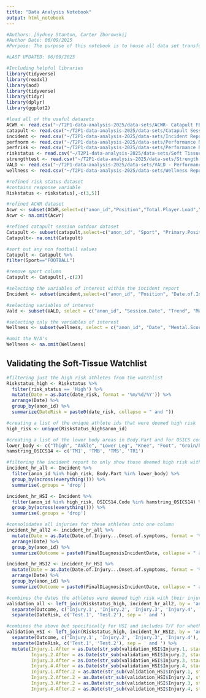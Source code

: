 ```yaml
---
title: "Data Analysis Notebook"
output: html_notebook
---
```


```r
#Authors: [Sydney Stanton, Carter Zborowski]
#Author Date: 06/09/2025
#Purpose: The purpose of this notebook is to house all data set transformation, cleansing, visualization, statistical analysis, and note-taking for the 2025 CU Athletic Department Sports Science Internship Program

#LAST UPDATED: 06/09/2025

#Including helpful libraries
library(tidyverse)
library(readxl)
library(aod)
library(tidyverse)
library(tidyr)
library(dplyr)
library(ggplot2)
```

```r
#load all of the useful datasets
ACWR <- read.csv("~/T2P1-data-analysis-2025/data-sets/ACWR- Catapult FB.csv")
catapult <- read.csv("~/T2P1-data-analysis-2025/data-sets/Catapult Session - Outdoor FB.csv")
incident <- read.csv("~/T2P1-data-analysis-2025/data-sets/Incident Report FB.csv")
perfnorm <- read.csv("~/T2P1-data-analysis-2025/data-sets/Performance Normative Data FB.csv")
perfrisk <- read.csv("~/T2P1-data-analysis-2025/data-sets/Performance Risk Assessment FB.csv")
riskstatus <- read.csv("~/T2P1-data-analysis-2025/data-sets/Soft Tissue Risk Status Report FB.csv")
strengthtest <- read.csv("~/T2P1-data-analysis-2025/data-sets/Strength Testing Data FB.csv")
VALD <- read.csv("~/T2P1-data-analysis-2025/data-sets/VALD - Performance Test FB.csv")
wellness <- read.csv("~/T2P1-data-analysis-2025/data-sets/Wellness Report FB.csv")
```

```r
#refined risk status dataset
#contains response variable 
Riskstatus <- riskstatus[,-c(3,5)]
```

```r
#refined ACWR dataset 
Acwr <- subset(ACWR,select=c("anon_id","Position","Total.Player.Load","Acute.Total.Acceleration.Load.EWMA","Acceleration.Load.ACWR","Player.Load.ACWR","Total.Distance.ACWR"))
Acwr <- na.omit(Acwr)
```

```r
#refined catapult session outdoor dataset
Catapult <- subset(catapult,select=c("anon_id", "Sport", "Primary.Position" ,"Activity", "Venue.Name", "Position"))
Catapult<- na.omit(Catapult)

#sort out any non football values
Catapult <- Catapult %>%
filter(Sport=="FOOTBALL")

#remove sport column
Catapult <- Catapult[,-c(2)]
```

```r
#selecting the variables of interest within the incident report
Incident <- subset(incident,select=c("anon_id", "Position", "Date.of.Injury...Onset.of.symptoms", "Side", "Body.Part", "Tissue.Type", "Pathology.Type", "OSICS14.Code", "OSICS10.Code", "OSICS10.Diagnosis", "Final.Diagnosis", "Result.of.Sport.Participation", "Recurrence.of.Injury", "Injury.Prognosis", "General.Mechanism", "Specific.Mechanism", "FinalDiagnosisIncidentDate"))
```

```r
#selecting variables of interest
Vald <- subset(VALD, select = c("anon_id", "Session.Date", "Trend", "Maximum.Force", "Percent.Difference.Norm", "Nordic.Left.MAX", "Nordic.Right.MAX", "Nordic.MEAN.Imbalance.with.side", "Positional.Norm", "Nordic...Difference.from.First.Test"))
```

```r
#selecting only the variables of interest
Wellness <- subset(wellness, select = c("anon_id", "Date", "Mental.Score", "Physical.Score", "Sleep.Quality.Score", "Soreness.Score", "Overall.Wellness.Score"))

#omit the N/A's
Wellness <- na.omit(Wellness)
```


## Validating the Soft-Tissue Watchlist


```r
#filtering just the high risk athletes from the watchlist
Riskstatus_high <- Riskstatus %>%
  filter(risk_status == 'High') %>%
  mutate(Date = as.Date(date_risk, format = '%m/%d/%Y')) %>%
  arrange(Date) %>%
  group_by(anon_id) %>%
  summarize(DateRisk = paste0(date_risk, collapse = " and "))

#creating a list of the unique athlete ids that were deemed high risk
high_risk <- unique(Riskstatus_high$anon_id)
```

```r
#creating a list of the lower body areas in Body.Part and for OSICS codes for HSI
lower_body <- c("Thigh", "Ankle", "Lower Leg", "Knee", "Foot", "Groin/hip")
hamstring_OSICS14 <- c('TM1', 'TMB', 'TMS', 'TR1')

#filtering the incident report to only show those deemed high risk with only lower body injuries as well as only HSI related injuries
incident_hr_all <- Incident %>%
  filter(anon_id %in% high_risk, Body.Part %in% lower_body) %>%
  group_by(across(everything())) %>%
  summarise(.groups = 'drop')

incident_hr_HSI <- Incident %>%
  filter(anon_id %in% high_risk, OSICS14.Code %in% hamstring_OSICS14) %>%
  group_by(across(everything())) %>%
  summarise(.groups = 'drop')

#consolidates all injuries for these athletes into one column
incident_hr_all2 <- incident_hr_all %>%
  mutate(Date = as.Date(Date.of.Injury...Onset.of.symptoms, format = '%m/%d/%Y')) %>%
  arrange(Date) %>%
  group_by(anon_id) %>%
  summarize(Outcome = paste0(FinalDiagnosisIncidentDate, collapse = " and "))

incident_hr_HSI2 <- incident_hr_HSI %>%
  mutate(Date = as.Date(Date.of.Injury...Onset.of.symptoms, format = '%m/%d/%Y')) %>%
  arrange(Date) %>%
  group_by(anon_id) %>%
  summarize(Outcome = paste0(FinalDiagnosisIncidentDate, collapse = " and "))
```

```r
#combines the dates the athletes were deemed high risk with their injuries and separates the injury occurrences and dates
validation_all <- left_join(Riskstatus_high, incident_hr_all2, by = 'anon_id') %>%
  separate(Outcome, c('Injury.1', 'Injury.2', 'Injury.3', 'Injury.4', 'Injury.5', 'Injury.6', 'Injury.7', 'Injury.8'), sep = ' and ') %>%
  separate(DateRisk, c('Test.1', 'Test.2'), sep = ' and ')

#combines the above but specifically for HSI and includes T/F for whether the athlete suffered their injury after their high risk assessment
validation_HSI <- left_join(Riskstatus_high, incident_hr_HSI2, by = 'anon_id') %>%
  separate(Outcome, c('Injury.1', 'Injury.2', 'Injury.3', 'Injury.4'), sep = ' and ') %>%
  separate(DateRisk, c('Test.1', 'Test.2'), sep = ' and ') %>%
  mutate(Injury.1.After = as.Date(str_sub(validation_HSI$Injury.1, start = -10), format = '%m/%d/%Y') > as.Date(Test.1, format = '%m/%d/%Y'),
         Injury.2.After = as.Date(str_sub(validation_HSI$Injury.2, start = -10), format = '%m/%d/%Y') > as.Date(Test.1, format = '%m/%d/%Y'),
         Injury.3.After = as.Date(str_sub(validation_HSI$Injury.3, start = -10), format = '%m/%d/%Y') > as.Date(Test.1, format = '%m/%d/%Y'),
         Injury.4.After = as.Date(str_sub(validation_HSI$Injury.4, start = -10), format = '%m/%d/%Y') > as.Date(Test.1, format = '%m/%d/%Y'),
         Injury.1.After.2 = as.Date(str_sub(validation_HSI$Injury.1, start = -10), format = '%m/%d/%Y') > as.Date(Test.2, format = '%m/%d/%Y'),
         Injury.2.After.2 = as.Date(str_sub(validation_HSI$Injury.2, start = -10), format = '%m/%d/%Y') > as.Date(Test.2, format = '%m/%d/%Y'),
         Injury.3.After.2 = as.Date(str_sub(validation_HSI$Injury.3, start = -10), format = '%m/%d/%Y') > as.Date(Test.2, format = '%m/%d/%Y'),
         Injury.4.After.2 = as.Date(str_sub(validation_HSI$Injury.4, start = -10), format = '%m/%d/%Y') > as.Date(Test.2, format = '%m/%d/%Y'))
```



